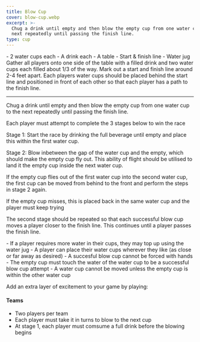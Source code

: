 ```yaml
---
title: Blow Cup
cover: blow-cup.webp
excerpt: >-
  Chug a drink until empty and then blow the empty cup from one water cup to the
  next repeatedly until passing the finish line.
type: cup
---
```


<GameHero
  cover="/BeerGoggleGames/images/blow-cup.webp"
  alt="Blow Cup"
/>

<GameSection title="Equipment" icon="/BeerGoggleGames/images/liquor.webp">
-   2 water cups each
-   A drink each
-   A table
-   Start & finish line
-   Water jug
</GameSection>

<GameSection title="Setup" icon="/BeerGoggleGames/images/settings.webp">
Gather all players onto one side of the table with a filled drink and two water cups each filled about 1/3 of the way. Mark out a start and finish line around 2-4 feet apart. Each players water cups should be placed behind the start line and positioned in front of each other so that each player has a path to the finish line.

* * *
</GameSection>

<GameSection title="Aim of the Game" icon="/BeerGoggleGames/images/target.webp">
<p>Chug a drink until empty and then blow the empty cup from one water cup to the next repeatedly until passing the finish line.</p>
</GameSection>

<GameSection title="How to Play" icon="/BeerGoggleGames/images/question.webp">
Each player must attempt to complete the 3 stages below to win the race

Stage 1: Start the race by drinking the full beverage until empty and place this within the first water cup.

Stage 2: Blow inbetween the gap of the water cup and the empty, which should make the empty cup fly out. This ability of flight should be utilised to land it the empty cup inside the next water cup.

If the empty cup flies out of the first water cup into the second water cup, the first cup can be moved from behind to the front and perform the steps in stage 2 again.

If the empty cup misses, this is placed back in the same water cup and the player must keep trying

The second stage should be repeated so that each successful blow cup moves a player closer to the finish line. This continues until a player passes the finish line.
</GameSection>

<GameSection title="Rules" icon="/BeerGoggleGames/images/rules.webp">
-   If a player requires more water in their cups, they may top up using the water jug
-   A player can place their water cups wherever they like (as close or far away as desired)
-   A succesful blow cup cannot be forced with hands
-   The empty cup must touch the water of the water cup to be a successful blow cup attempt
-   A water cup cannot be moved unless the empty cup is within the other water cup
</GameSection>

<GameSection title="Special Edition" icon="/BeerGoggleGames/images/special.webp">

<p>Add an extra layer of excitement to your game by playing:</p>

<h4>Teams</h4>

-   Two players per team
-   Each player must take it in turns to blow to the next cup
-   At stage 1, each player must comsume a full drink before the blowing begins
</GameSection>

<ShareButtons title="Blow Cup" />

<FeedbackCard>
</FeedbackCard>
